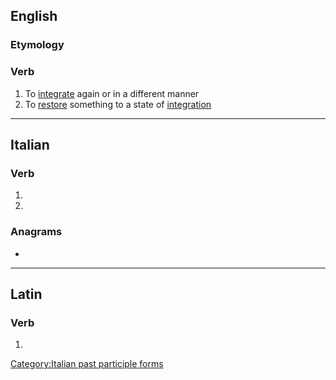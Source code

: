 ==English==

===Etymology===
{{prefix|en|re|integrate}}

===Verb===
{{en-verb}}

# To [[integrate]] again or in a different manner
# To [[restore]] something to a state of [[integration]]

----

==Italian==

===Verb===
{{head|it|verb form}}

# {{inflection of|it|reintegrare||2|p|pres|indc|;|2|p|impr}}
# {{feminine plural of|it|reintegrato}}

===Anagrams===
* {{anagrams|it|a=aeeeginrrtt|garnetterei|gratinerete}}

[[Category:Italian past participle forms]]

----

==Latin==

===Verb===
{{la-verb-form|reintegrāte}}

# {{inflection of|la|reintegrō||2|p|pres|act|imp}}